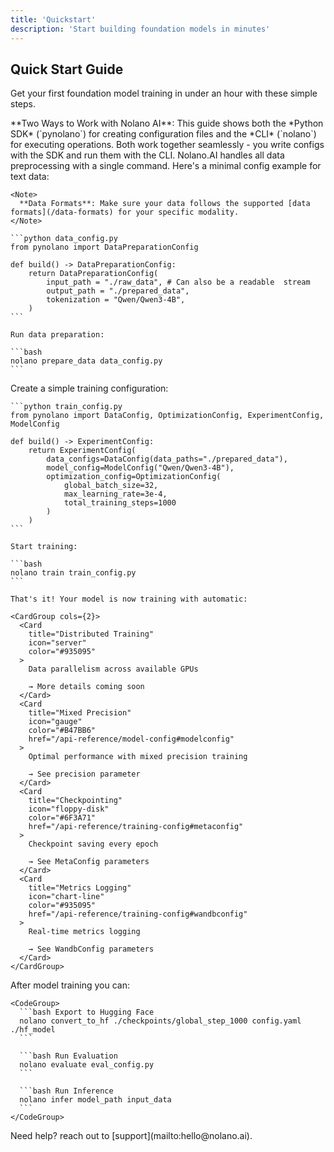 ```yaml
---
title: 'Quickstart'
description: 'Start building foundation models in minutes'
---
```


## Quick Start Guide

Get your first foundation model training in under an hour with these simple steps.

<Note>
  **Two Ways to Work with Nolano AI**: This guide shows both the *Python SDK* (`pynolano`) for creating configuration files and the *CLI* (`nolano`) for executing operations. Both work together seamlessly - you write configs with the SDK and run them with the CLI.
</Note>

<Steps>
  <Step title="Prepare Your Data">
    Nolano.AI handles all data preprocessing with a single command. Here's a minimal config example for text data:

    <Note>
      **Data Formats**: Make sure your data follows the supported [data formats](/data-formats) for your specific modality.
    </Note>

    ```python data_config.py
    from pynolano import DataPreparationConfig

    def build() -> DataPreparationConfig:
        return DataPreparationConfig(
            input_path = "./raw_data", # Can also be a readable  stream
            output_path = "./prepared_data",
            tokenization = "Qwen/Qwen3-4B",
        )
    ```

    Run data preparation:

    ```bash
    nolano prepare_data data_config.py
    ```
  </Step>

  <Step title="Train Your Model">
    Create a simple training configuration:

    ```python train_config.py
    from pynolano import DataConfig, OptimizationConfig, ExperimentConfig, ModelConfig

    def build() -> ExperimentConfig:
        return ExperimentConfig(
            data_configs=DataConfig(data_paths="./prepared_data"),
            model_config=ModelConfig("Qwen/Qwen3-4B"),
            optimization_config=OptimizationConfig(
                global_batch_size=32, 
                max_learning_rate=3e-4, 
                total_training_steps=1000
            )
        )
    ```

    Start training:
    
    ```bash
    nolano train train_config.py
    ```

    That's it! Your model is now training with automatic:

    <CardGroup cols={2}>
      <Card 
        title="Distributed Training" 
        icon="server" 
        color="#935095"
      >
        Data parallelism across available GPUs
        
        → More details coming soon
      </Card>
      <Card 
        title="Mixed Precision" 
        icon="gauge" 
        color="#B47BB6"
        href="/api-reference/model-config#modelconfig"
      >
        Optimal performance with mixed precision training
        
        → See precision parameter
      </Card>
      <Card 
        title="Checkpointing" 
        icon="floppy-disk" 
        color="#6F3A71"
        href="/api-reference/training-config#metaconfig"
      >
        Checkpoint saving every epoch
        
        → See MetaConfig parameters
      </Card>
      <Card 
        title="Metrics Logging" 
        icon="chart-line" 
        color="#935095"
        href="/api-reference/training-config#wandbconfig"
      >
        Real-time metrics logging
        
        → See WandbConfig parameters
      </Card>
    </CardGroup>
  </Step>

  <Step title="Next Steps">
    After model training you can:

    <CodeGroup>
      ```bash Export to Hugging Face
      nolano convert_to_hf ./checkpoints/global_step_1000 config.yaml ./hf_model
      ```

      ```bash Run Evaluation
      nolano evaluate eval_config.py
      ```

      ```bash Run Inference
      nolano infer model_path input_data
      ```
    </CodeGroup>
  </Step>
</Steps>



<Tip>
  Need help?  reach out to [support](mailto:hello@nolano.ai).
</Tip>
